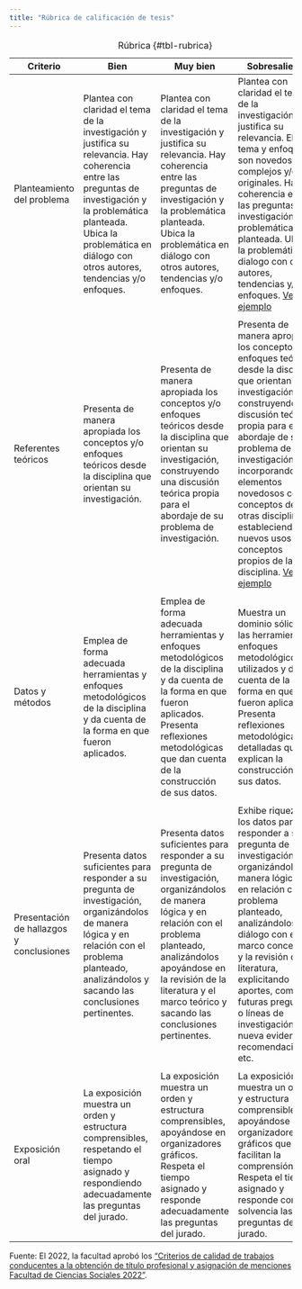 ```yaml
---
title: "Rúbrica de calificación de tesis"
---
```



| Criterio                                 | Bien                                                                                                                                                                                                                                      | Muy bien                                                                                                                                                                                                                                                               | Sobresaliente                                                                                                                                                                                                                                                                                                                                             |
|-----------------|-----------------|-----------------|----------------------|
| Planteamiento del problema               | Plantea con claridad el tema de la investigación y justifica su relevancia. Hay coherencia entre las preguntas de investigación y la problemática planteada. Ubica la problemática en diálogo con otros autores, tendencias y/o enfoques. | Plantea con claridad el tema de la investigación y justifica su relevancia. Hay coherencia entre las preguntas de investigación y la problemática planteada. Ubica la problemática en diálogo con otros autores, tendencias y/o enfoques.                             |  Plantea con claridad el tema de la investigación y justifica su relevancia. El tema y enfoque son novedosos, complejos y/o originales. Hay coherencia entre las preguntas de investigación y la problemática planteada. Ubica la problemática en dialogo con otros autores, tendencias y/o enfoques.   [Ver ejemplo](/ej/ej-caso.qmd){.btn .btn-primary}                                                    |
|                                          |                                                                                                                                                                                                                                           |                                                                                                                                                                                                                                                                        |                                                                                                                                                                                                                                                                                                                                                           |
| Referentes teóricos                      | Presenta de manera apropiada los conceptos y/o enfoques teóricos desde la disciplina que orientan su investigación.                                                                                                                       | Presenta de manera apropiada los conceptos y/o enfoques teóricos desde la disciplina que orientan su investigación, construyendo una discusión teórica propia para el abordaje de su problema de investigación.                                                        | Presenta de manera apropiada los conceptos y/o enfoques teóricos desde la disciplina que orientan su investigación, construyendo una discusión teórica propia para el abordaje de su problema de investigación, incorporando elementos novedosos como conceptos de otras disciplinas o estableciendo nuevos usos para conceptos propios de la disciplina.            [Ver ejemplo](/ej/ej-caso.qmd){.btn .btn-danger} |
|                                          |                                                                                                                                                                                                                                           |                                                                                                                                                                                                                                                                        |                                                                                                                                                                                                                                                                                                                                                           |
| Datos y métodos                          | Emplea de forma adecuada herramientas y enfoques metodológicos de la disciplina y da cuenta de la forma en que fueron aplicados.                                                                                                          | Emplea de forma adecuada herramientas y enfoques metodológicos de la disciplina y da cuenta de la forma en que fueron aplicados. Presenta reflexiones metodológicas que dan cuenta de la construcción de sus datos.                                                    | Muestra un dominio sólido de las herramientas y enfoques metodológicos utilizados y da cuenta de la forma en que fueron aplicados. Presenta reflexiones metodológicas detalladas que explican la construcción de sus datos.                                                                                                                               |
|                                          |                                                                                                                                                                                                                                           |                                                                                                                                                                                                                                                                        |                                                                                                                                                                                                                                                                                                                                                           |
| Presentación de hallazgos y conclusiones | Presenta datos suficientes para responder a su pregunta de investigación, organizándolos de manera lógica y en relación con el problema planteado, analizándolos y sacando las conclusiones pertinentes.                                  | Presenta datos suficientes para responder a su pregunta de investigación, organizándolos de manera lógica y en relación con el problema planteado, analizándolos apoyándose en la revisión de la literatura y el marco teórico y sacando las conclusiones pertinentes. | Exhibe riqueza en los datos para responder a su pregunta de investigación, organizándolos de manera lógica y en relación con el problema planteado, analizándolos en diálogo con el marco conceptual y la revisión de literatura, explicitando aportes, como futuras preguntas o líneas de investigación, nueva evidencia, recomendaciones, etc.          |
|                                          |                                                                                                                                                                                                                                           |                                                                                                                                                                                                                                                                        |                                                                                                                                                                                                                                                                                                                                                           |
| Exposición oral                          | La exposición muestra un orden y estructura comprensibles, respetando el tiempo asignado y respondiendo adecuadamente las preguntas del jurado.                                                                                           | La exposición muestra un orden y estructura comprensibles, apoyándose en organizadores gráficos. Respeta el tiempo asignado y responde adecuadamente las preguntas del jurado.                                                                                         | La exposición muestra un orden y estructura comprensibles, apoyándose en organizadores gráficos que facilitan la comprensión. Respeta el tiempo asignado y responde con solvencia las preguntas del jurado.                                                                                                                                               |

: Rúbrica {#tbl-rubrica}

Fuente: El 2022, la facultad aprobó los ["Criterios de calidad de trabajos conducentes a la obtención de título profesional y asignación de menciones Facultad de Ciencias Sociales 2022"](https://facultad.pucp.edu.pe/ciencias-sociales/wp-content/uploads/2022/07/InformacionEstudiantes-CriteriosCalidadTrabajosConducentesTitulacion-FCCSS.pdf#:~:text=Criterios%20m%C3%ADnimos%20de%20calidad%20para%20trabajos%20conducentes%20a,conclusiones%20y%20bibliograf%C3%ADa%20%28en%20formato%20APA%20m%C3%A1s%20reciente%29.).